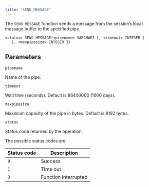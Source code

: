 ```yaml
---
title: "SEND_MESSAGE"
---
```


The `SEND_MESSAGE` function sends a message from the session’s local message buffer to the specified pipe.

```text
<status> SEND_MESSAGE(<pipename> VARCHAR2 [, <timeout> INTEGER ]
   [, <maxpipesize> INTEGER ])
```

## Parameters

`pipename`

 Name of the pipe.

`timeout`

 Wait time (seconds). Default is 86400000 (1000 days).

`maxpipesize`

 Maximum capacity of the pipe in bytes. Default is 8192 bytes.

`status`

 Status code returned by the operation.

 The possible status codes are:

| Status code | Description          |
| ----------- | -------------------- |
| `0`         | Success              |
| `1`         | Time out             |
| `3`         | Function interrupted |
